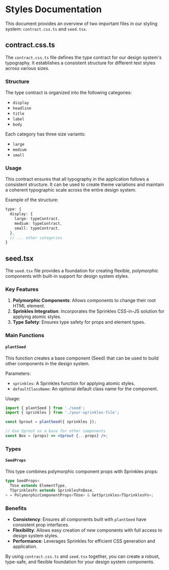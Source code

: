
<Meta title="Styles/Styles Documentation" />

# Styles Documentation

This document provides an overview of two important files in our styling system: `contract.css.ts` and `seed.tsx`.

## contract.css.ts

The `contract.css.ts` file defines the type contract for our design system's typography. It establishes a consistent structure for different text styles across various sizes.

### Structure

The type contract is organized into the following categories:

- `display`
- `headline`
- `title`
- `label`
- `body`

Each category has three size variants:

- `large`
- `medium`
- `small`

### Usage

This contract ensures that all typography in the application follows a consistent structure. It can be used to create theme variations and maintain a coherent typographic scale across the entire design system.

Example of the structure:

```typescript
type: {
  display: {
    large: typeContract,
    medium: typeContract,
    small: typeContract,
  },
  // ... other categories
}
```

## seed.tsx

The `seed.tsx` file provides a foundation for creating flexible, polymorphic components with built-in support for design system styles.

### Key Features

1. **Polymorphic Components**: Allows components to change their root HTML element.
2. **Sprinkles Integration**: Incorporates the Sprinkles CSS-in-JS solution for applying atomic styles.
3. **Type Safety**: Ensures type safety for props and element types.

### Main Functions

#### `plantSeed`

This function creates a base component (Seed) that can be used to build other components in the design system.

Parameters:

- `sprinkles`: A Sprinkles function for applying atomic styles.
- `defaultClassName`: An optional default class name for the component.

Usage:

```jsx
import { plantSeed } from './seed';
import { sprinkles } from './your-sprinkles-file';

const Sprout = plantSeed({ sprinkles });

// Use Sprout as a base for other components
const Box = (props) => <Sprout {...props} />;
```

### Types

#### `SeedProps`

This type combines polymorphic component props with Sprinkles props:

```typescript
type SeedProps<
  TUse extends ElementType,
  TSprinklesFn extends SprinklesFnBase,
> = PolymorphicComponentProps<TUse> & GetSprinkles<TSprinklesFn>;
```

### Benefits

- **Consistency**: Ensures all components built with `plantSeed` have consistent prop interfaces.
- **Flexibility**: Allows easy creation of new components with full access to design system styles.
- **Performance**: Leverages Sprinkles for efficient CSS generation and application.

By using `contract.css.ts` and `seed.tsx` together, you can create a robust, type-safe, and flexible foundation for your design system components.

